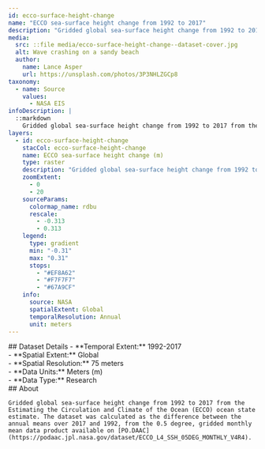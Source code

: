 ```yaml
---
id: ecco-surface-height-change
name: "ECCO sea-surface height change from 1992 to 2017"
description: "Gridded global sea-surface height change from 1992 to 2017 from the Estimating the Circulation and Climate of the Ocean (ECCO) ocean state estimate."
media:
  src: ::file media/ecco-surface-height-change--dataset-cover.jpg
  alt: Wave crashing on a sandy beach
  author:
    name: Lance Asper
    url: https://unsplash.com/photos/3P3NHLZGCp8
taxonomy:
  - name: Source
    values:
      - NASA EIS
infoDescription: |
  ::markdown
    Gridded global sea-surface height change from 1992 to 2017 from the Estimating the Circulation and Climate of the Ocean (ECCO) ocean state estimate. The dataset was calculated as the difference between the annual means over 2017 and 1992, from the 0.5 degree, gridded monthly mean data product available on [PO.DAAC](https://podaac.jpl.nasa.gov/dataset/ECCO_L4_SSH_05DEG_MONTHLY_V4R4).
layers:
  - id: ecco-surface-height-change
    stacCol: ecco-surface-height-change
    name: ECCO sea-surface height change (m)
    type: raster
    description: "Gridded global sea-surface height change from 1992 to 2017 from the Estimating the Circulation and Climate of the Ocean (ECCO) ocean state estimate."
    zoomExtent:
      - 0
      - 20
    sourceParams:
      colormap_name: rdbu
      rescale:
        - -0.313
        - 0.313
    legend:
      type: gradient
      min: "-0.31"
      max: "0.31"
      stops:
        - "#EF8A62"
        - "#F7F7F7"
        - "#67A9CF"
    info:
      source: NASA
      spatialExtent: Global
      temporalResolution: Annual
      unit: meters
---
```


<Block>
  <Prose>
    ## Dataset Details
    - **Temporal Extent:** 1992-2017<br />
    - **Spatial Extent:** Global<br />
    - **Spatial Resolution:** 75 meters<br />
    - **Data Units:** Meters (m)<br />
    - **Data Type:** Research<br />
    </Figure>
</Block>


<Block>
  <Prose>
    ## About

    Gridded global sea-surface height change from 1992 to 2017 from the Estimating the Circulation and Climate of the Ocean (ECCO) ocean state estimate. The dataset was calculated as the difference between the annual means over 2017 and 1992, from the 0.5 degree, gridded monthly mean data product available on [PO.DAAC](https://podaac.jpl.nasa.gov/dataset/ECCO_L4_SSH_05DEG_MONTHLY_V4R4).
  </Prose>
</Block>
